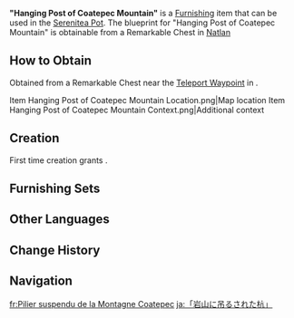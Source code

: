 {{Furnishing Infobox
|id             = 374122
|image          = Item Hanging Post of Coatepec Mountain.png
|category       = Outdoor Furnishing
|subcategory    = Fence
|quality        = 3
|adeptal_energy = 60
|load           = 65
|reduced_load   = 47
|description    = Commonly found within the "Scions of the Canopy," this wooden fencing exhibits a remarkably simple structure, constructed from "[[Ashen Aratiku Wood]]" and rope. Unlike conventional fencing, its distinctive feature lies in the metal rings on the wooden posts and the slack ropes strung across them. These metal rings serve as emergency hooks for rope attachments, providing support when necessary. The intentionally slack ropes offer a degree of cushioning or assistance in urgent situations, reducing the risk of injury. However, these features are secondary safety measures, and the chief advises against frequent use of these functionalities...
|blueprint      = Remarkable Chest
}}
'''"Hanging Post of Coatepec Mountain"''' is a [[Furnishing]] item that can be used in the [[Serenitea Pot]].
The blueprint for "Hanging Post of Coatepec Mountain" is obtainable from a Remarkable Chest in [[Natlan]]

==How to Obtain==
Obtained from a Remarkable Chest near the [[Teleport Waypoint]] in {{Location|Phlogiston Extraction Research Center}}.
<gallery>
Item Hanging Post of Coatepec Mountain Location.png|Map location
Item Hanging Post of Coatepec Mountain Context.png|Additional context
</gallery>

==Creation==
First time creation grants {{Item|Trust|24|x=60}}.
{{Recipe
|type = Creation
|time = 14h
|Ashen Aratiku Wood = 6
|Iron Chunk = 2
|sort = Ashen Aratiku Wood;Iron Chunk
}}

==Furnishing Sets==
{{Craft Usage}}

==Other Languages==
{{Other Languages
|en       = "Hanging Post of Coatepec Mountain"
|zhs      = 「踞石山中的悬桩」
|zhs_rm   = 
|zht      = 「踞石山中的懸樁」
|zht_rm   = 
|zh_tl    = 
|ja       = 「岩山に吊るされた杭」
|ja_rm    = "Iwayama ni Tsuru Sareta Kui"
|ja_tl    = "A Post Hung on a Rocky Mountain"
|ko       = 「웅크린 석산의 말뚝」
|ko_tl    = 
|es       = Poste colgante del Monte Coatepec
|es_tl    = Hanging Post of Mount Coatepec
|fr       = Pilier suspendu de la Montagne Coatepec
|fr_tl    = Hanging Pillar of Coatepec Mountain
|ru       = Висячая свая на горе Коатепек
|ru_tl    = 
|th       = "เสาแขวนกลาง Coatepec Mountain"
|th_rm    = 
|th_tl    = 
|vi       = Trụ Treo Ở Núi Coatepec
|vi_tl    = 
|de       = „Hängende Pfähle am Coatepec-Berg“
|de_tl    = "Hanging Posts at Coatepec Mountain"
|id       = Pancang Coatepec Mountain
|id_tl    = Coatepec Mountain Stake
|pt       = "Poste Suspenso da Montanha Coatepec"
|pt_tl    = 
|tr       = "Coatepec Dağı'nın Asma Direği"
|tr_tl    = 
|it       = Postazione sospesa sul Monte Coatepec
|it_tl    = 
}}

==Change History==
{{Change History|5.0}}

==Navigation==
{{Furnishing Navbox|exterior}}

[[fr:Pilier suspendu de la Montagne Coatepec]]
[[ja:「岩山に吊るされた杭」]]